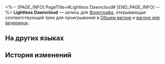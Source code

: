 <%-- [PAGE_INFO]
PageTitle=#Lightless Dawncloud#
[END_PAGE_INFO] --%>
{{Предмет Инфобокс
|id          = 210397
|Изображение = Предмет Lightless Dawncloud.png
|Тип         = Запись
|Инвентарь   = Ценные предметы
|Редкость    = 3
|Эффект      = 
|Описание    = Запись, которую можно воспроизвести на фонографе экспресса. Это может быть случайное приобретение или подарок от кого-то другого. Когда играет музыка, всплывают самые разные воспоминания: улыбки, встречи, прикосновения и волнение битвы. Может быть, поэтому, даже несмотря на стремительный прогресс общества, люди всё ещё собирают записи.<br />Текущая запись содержит трек Lightless Dawncloud.
}}
{{Описание|''Когда рассвет скроется за вершиной, ночь поглотит праведные молитвы.''}}
'''Lightless Dawncloud''' — запись для [[Фонограф]]а, открывающая соответствующий трек для проигрывания в [[Общий вагон|Общем вагоне]] и [[Вагон для вечеринок|вагоне для вечеринок]].

==На других языках==
{{На других языках
|en   = ''Lightless Dawncloud''
|zhs  = 《云崖无晖》
|zht  = 《雲崖無暉》
|ja   = 『光なき雲崖』
|ko   = ≪빛이 없는 절벽≫
|es   = Nubealba en la oscuridad
|fr   = ''Lightless Dawncloud''
|ru   = Lightless Dawncloud
|th   = "Lightless Dawncloud"
|vi   = "Vách Mây Tối Tăm"
|de   = „Morgenwolke ohne Licht“
|id   = "Lightless Dawncloud"
|pt   = "Lightless Dawncloud"
}}

==История изменений==
{{История изменений|3.5}}